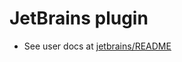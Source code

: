 # JetBrains plugin

- See user docs at [jetbrains/README](https://sourcegraph.com/github.com/sourcegraph/jetbrains/-/blob/README.md)
